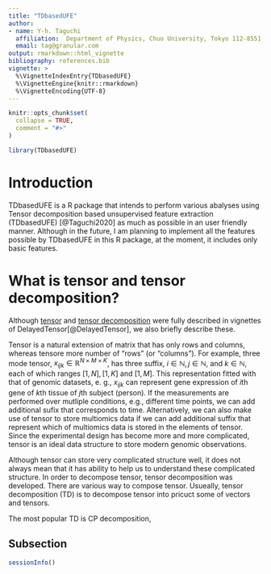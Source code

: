 ```yaml
---
title: "TDbasedUFE"
author:
- name: Y-h. Taguchi
  affiliation:  Department of Physics, Chuo University, Tokyo 112-8551, Japan
  email: tag@granular.com
output: rmarkdown::html_vignette
bibliography: references.bib 
vignette: >
  %\VignetteIndexEntry{TDbasedUFE}
  %\VignetteEngine{knitr::rmarkdown}
  %\VignetteEncoding{UTF-8}
---
```


```r
knitr::opts_chunk$set(
  collapse = TRUE,
  comment = "#>"
)
```

```r
library(TDbasedUFE)
```

# Introduction

TDbasedUFE is a R package that intends to perform various abalyses using
Tensor decomposition based unsupervised feature extraction (TDbasedUFE) 
[@Taguchi2020]
as much as possible in an user friendly manner. 
Although in the future, I am planning to implement all the features possible 
by TDbasedUFE in this R package, at the moment, it includes only basic features.

# What is tensor and tensor decomposition?

Although [tensor](https://bioconductor.org/packages/release/bioc/vignettes/DelayedTensor/inst/doc/DelayedTensor_1.html#12_What_is_Tensor) and [tensor decomposition](https://bioconductor.org/packages/release/bioc/vignettes/DelayedTensor/inst/doc/DelayedTensor_1.html#13_What_is_Tensor_Decomposition) were fully described in vignettes of 
DelayedTensor[@DelayedTensor], we also briefly describe these.

Tensor is a natural extension of matrix that has only rows and columns, whereas
tensore more number of "rows" (or "columns"). For example, three mode tensor,
$x_{ijk} \in \mathbb{R}^{N \times M \times K}$, has three suffix, $i \in \mathbb{N}, j \in \mathbb{N}$, and $k \in \mathbb{N}$, each of which 
ranges $[1, N], [1, K]$ and $[1,M]$. 
This representation fitted with that of genomic datasets, e. g., $x_{ijk}$ can represent gene expression of $i$th gene of $k$th tissue of $j$th subject (person). If the measurements are performed over mutliple conditions, e.g., different time points, we can add additional sufix that corresponds to time. Alternatively, we can also make use of tensor to store multiomics data if we can add additional suffix that represent which of multiomics data is stored in the elements of tensor. 
Since the experimental design has become more and more complicated, tensor is an ideal data structure to store modern genomic observations.

Although tensor can store very complicated structure well, it does not always mean that it has ability to help us to understand these complicated structure. In order to decompose tensor, tensor decomposition was developed. There are various way to compose tensor. Usueally, tensor decomposition (TD) is to decompose tensor into pricuct some of vectors and tensors. 

The most popular TD is CP decomposition, 






 

## Subsection 
```r
sessionInfo()
```


